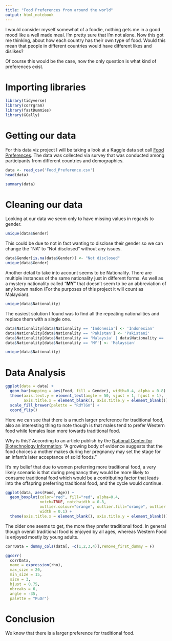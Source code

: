```yaml
---
title: "Food Preferences from around the world"
output: html_notebook
---
```


I would consider myself somewhat of a foodie, nothing gets me in a good mood like a well made meal. I'm pretty sure that I'm not alone. Now this got me thinking, about how each country has their own type of food. Would this mean that people in different countries would have different likes and dislikes?

Of course this would be the case, now the only question is what kind of preferences exist.

# Importing libraries

```r
library(tidyverse)
library(corrgram)
library(fastDummies)
library(GGally)
```

# Getting our data

For this data viz project I will be taking a look at a Kaggle data set call [Food Preferences](https://www.kaggle.com/vijayashreer/food-preferences). The data was collected via survey that was conducted among participants from different countries and demographics.

```r
data <- read_csv('Food_Preference.csv')
head(data)
```

```r
summary(data)
```

# Cleaning our data

Looking at our data we seem only to have missing values in regards to gender.

```r
unique(data$Gender)
```

This could be due to not in fact wanting to disclose their gender so we can change the "NA" to "Not disclosed" without any issues.

```r
data$Gender[is.na(data$Gender)] <- "Not disclosed"
unique(data$Gender)
```

Another detail to take into account seems to be Nationality. There are multiple instances of the same nationality just in different forms. As well as a mystery nationality called "**MY**" that doesn't seem to be an abbreviation of any known nation (For the purposes of this project it will count as Malaysian).

```r
unique(data$Nationality)
```

The easiest solution I found was to find all the repeating nationalities and replace them with a single one.

```r
data$Nationality[data$Nationality == 'Indonesia'] <- 'Indonesian'
data$Nationality[data$Nationality == 'Pakistan'] <- 'Pakistani'
data$Nationality[data$Nationality == 'Malaysia' | data$Nationality == 'MALAYSIAN'] <- 'Malaysian'
data$Nationality[data$Nationality == 'MY'] <- 'Malaysian'
```

```r
unique(data$Nationality)
```

# Data Analysis

```r
ggplot(data = data) +
  geom_bar(mapping = aes(Food, fill = Gender), width=0.4, alpha = 0.8) +
  theme(axis.text.y = element_text(angle = 50, vjust = 1, hjust = 1),
        axis.title.x = element_blank(), axis.title.y = element_blank()) +
  scale_fill_brewer(palette = "RdYlGn") +
  coord_flip()
```

Here we can see that there is a much larger preference for traditional food, also an interesting thing to note though is that males tend to prefer Western food while females lean more towards traditional food.

Why is this? According to an article publish by the [National Center for Biotechnology Information](https://www.ncbi.nlm.nih.gov/pmc/articles/PMC2531152/): "A growing body of evidence suggests that the food choices a mother makes during her pregnancy may set the stage for an infant's later acceptance of solid foods."

It's my belief that due to women preferring more traditional food, a very likely scenario is that during pregnancy they would be more likely to consume traditional food which would be a contributing factor that leads into the offspring preferring traditional food, and the cycle would continue.

```r
ggplot(data, aes(Food, Age)) +
  geom_boxplot(color="red", fill="red", alpha=0.4, 
               notch=TRUE, notchwidth = 0.8,
               outlier.colour="orange", outlier.fill="orange", outlier.size=3,
               width = 0.1) +
  theme(axis.title.x = element_blank(), axis.title.y = element_blank())
```

The older one seems to get, the more they prefer traditional food. In general though overall traditional food is enjoyed by all ages, whereas Western Food is enjoyed mostly by young adults.

```r
corrData = dummy_cols(data[, -c(1,2,3,4)],remove_first_dummy = F)
```

```r
ggcorr(
  corrData,
  name = expression(rho),
  max_size = 20,
  min_size = 15,
  size = 3,
  hjust = 0.75,
  nbreaks = 6,
  angle = -35,
  palette = "PuOr")
```

# Conclusion

We know that there is a larger preference for traditional food.
